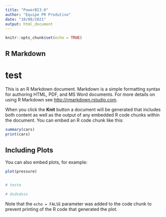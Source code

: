 ```yaml
---
title: "PowerBI3.0"
author: "Equipe PR Produtivo"
date: "10/08/2021"
output: html_document
---
```


```r
knitr::opts_chunk$set(echo = TRUE)

```

## R Markdown

# test

This is an R Markdown document. Markdown is a simple formatting syntax for authoring HTML, PDF, and MS Word documents. For more details on using R Markdown see <http://rmarkdown.rstudio.com>.

When you click the **Knit** button a document will be generated that includes both content as well as the output of any embedded R code chunks within the document. You can embed an R code chunk like this:

```r
summary(cars)
print(cars)

```

## Including Plots

You can also embed plots, for example:

```r
plot(pressure)


# teste

# dsdsdsss

```

Note that the `echo = FALSE` parameter was added to the code chunk to prevent printing of the R code that generated the plot.
